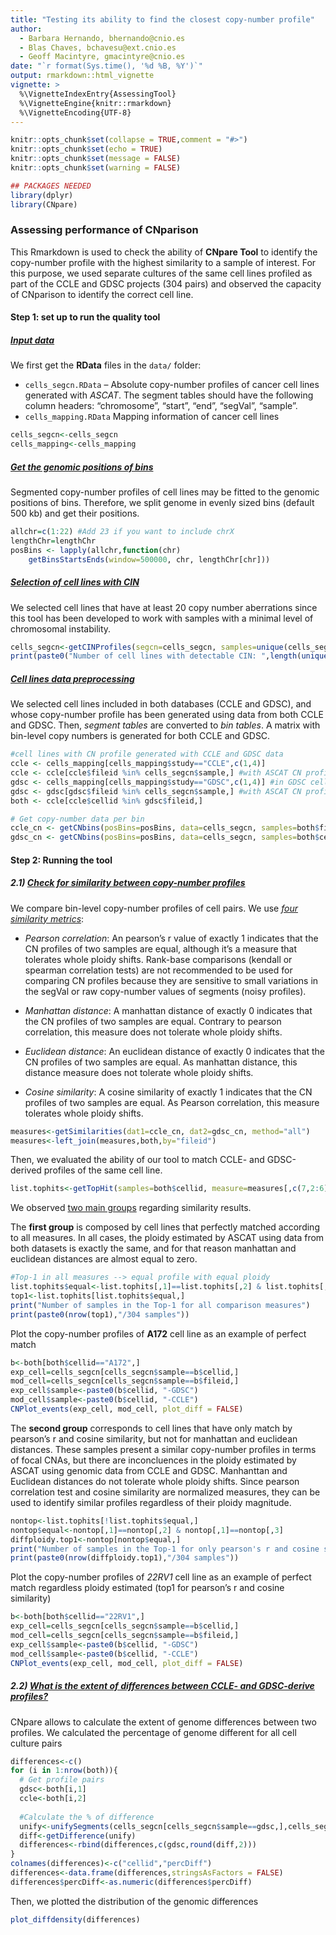```yaml
---
title: "Testing its ability to find the closest copy-number profile"
author:
  - Barbara Hernando, bhernando@cnio.es
  - Blas Chaves, bchavesu@ext.cnio.es
  - Geoff Macintyre, gmacintyre@cnio.es
date: "`r format(Sys.time(), '%d %B, %Y')`"
output: rmarkdown::html_vignette
vignette: >
  %\VignetteIndexEntry{AssessingTool}
  %\VignetteEngine{knitr::rmarkdown}
  %\VignetteEncoding{UTF-8}
---
```


```r
knitr::opts_chunk$set(collapse = TRUE,comment = "#>")
knitr::opts_chunk$set(echo = TRUE)
knitr::opts_chunk$set(message = FALSE)
knitr::opts_chunk$set(warning = FALSE)

## PACKAGES NEEDED
library(dplyr)
library(CNpare)
```

### Assessing performance of CNparison

This Rmarkdown is used to check the ability of **CNpare Tool** to identify the copy-number profile with the highest similarity to a sample of interest. For this purpose, we used separate cultures of the same cell lines profiled as part of the CCLE and GDSC projects (304 pairs) and observed the capacity of CNparison to identify the correct cell line.

#### Step 1: set up to run the quality tool

##### [Input data]{.ul}

We first get the **RData** files in the `data/` folder:

-   `cells_segcn.RData` -- Absolute copy-number profiles of cancer cell lines generated with *ASCAT*. The segment tables should have the following column headers: "chromosome", "start", "end", "segVal", "sample".
-   `cells_mapping.RData` Mapping information of cancer cell lines

```r
cells_segcn<-cells_segcn
cells_mapping<-cells_mapping
```

##### [Get the genomic positions of bins]{.ul}

Segmented copy-number profiles of cell lines may be fitted to the genomic positions of bins. Therefore, we split genome in evenly sized bins (default 500 kb) and get their positions.

```r
allchr=c(1:22) #Add 23 if you want to include chrX
lengthChr=lengthChr
posBins <- lapply(allchr,function(chr) 
    getBinsStartsEnds(window=500000, chr, lengthChr[chr]))
```

##### [Selection of cell lines with CIN]{.ul}

We selected cell lines that have at least 20 copy number aberrations since this tool has been developed to work with samples with a minimal level of chromosomal instability.

```r
cells_segcn<-getCINProfiles(segcn=cells_segcn, samples=unique(cells_segcn$sample))
print(paste0("Number of cell lines with detectable CIN: ",length(unique(cells_segcn$sample))))
```

##### [Cell lines data preprocessing]{.ul}

We selected cell lines included in both databases (CCLE and GDSC), and whose copy-number profile has been generated using data from both CCLE and GDSC. Then, *segment tables* are converted to *bin tables*. A matrix with bin-level copy numbers is generated for both CCLE and GDSC.

```r
#cell lines with CN profile generated with CCLE and GDSC data
ccle <- cells_mapping[cells_mapping$study=="CCLE",c(1,4)]
ccle <- ccle[ccle$fileid %in% cells_segcn$sample,] #with ASCAT CN profile
gdsc <- cells_mapping[cells_mapping$study=="GDSC",c(1,4)] #in GDSC cellid and fileid is the same
gdsc <- gdsc[gdsc$fileid %in% cells_segcn$sample,] #with ASCAT CN profile
both <- ccle[ccle$cellid %in% gdsc$fileid,] 

# Get copy-number data per bin
ccle_cn <- getCNbins(posBins=posBins, data=cells_segcn, samples=both$fileid)
gdsc_cn <- getCNbins(posBins=posBins, data=cells_segcn, samples=both$cellid)
```

#### Step 2: Running the tool

##### 2.1) [Check for similarity between copy-number profiles]{.ul}

We compare bin-level copy-number profiles of cell pairs. We use [*four similarity metrics*]{.ul}:

-   *Pearson correlation*: An pearson's r value of exactly 1 indicates that the CN profiles of two samples are equal, although it's a measure that tolerates whole ploidy shifts. Rank-base comparisons (kendall or spearman correlation tests) are not recommended to be used for comparing CN profiles because they are sensitive to small variations in the segVal or raw copy-number values of segments (noisy profiles).

-   *Manhattan distance*: A manhattan distance of exactly 0 indicates that the CN profiles of two samples are equal. Contrary to pearson correlation, this measure does not tolerate whole ploidy shifts.

-   *Euclidean distance*: An euclidean distance of exactly 0 indicates that the CN profiles of two samples are equal. As manhattan distance, this distance measure does not tolerate whole ploidy shifts.

-   *Cosine similarity*: A cosine similarity of exactly 1 indicates that the CN profiles of two samples are equal. As Pearson correlation, this measure tolerates whole ploidy shifts.

```r
measures<-getSimilarities(dat1=ccle_cn, dat2=gdsc_cn, method="all")
measures<-left_join(measures,both,by="fileid")
```

Then, we evaluated the ability of our tool to match CCLE- and GDSC-derived profiles of the same cell line.

```r
list.tophits<-getTopHit(samples=both$cellid, measure=measures[,c(7,2:6)], method="all")
```

We observed [two main groups]{.ul} regarding similarity results.

The **first group** is composed by cell lines that perfectly matched according to all measures. In all cases, the ploidy estimated by ASCAT using data from both datasets is exactly the same, and for that reason manhattan and euclidean distances are almost equal to zero.

```r
#Top-1 in all measures --> equal profile with equal ploidy
list.tophits$equal<-list.tophits[,1]==list.tophits[,2] & list.tophits[,1]==list.tophits[,3] & list.tophits[,1]==list.tophits[,4] & list.tophits[,1]==list.tophits[,5]
top1<-list.tophits[list.tophits$equal,] 
print("Number of samples in the Top-1 for all comparison measures") 
print(paste0(nrow(top1),"/304 samples"))
```

Plot the copy-number profiles of **A172** cell line as an example of perfect match

```r
b<-both[both$cellid=="A172",]
exp_cell=cells_segcn[cells_segcn$sample==b$cellid,]
mod_cell=cells_segcn[cells_segcn$sample==b$fileid,]
exp_cell$sample<-paste0(b$cellid, "-GDSC")
mod_cell$sample<-paste0(b$cellid, "-CCLE")
CNPlot_events(exp_cell, mod_cell, plot_diff = FALSE)
```

The **second group** corresponds to cell lines that have only match by pearson's r and cosine similarity, but not for manhattan and euclidean distances. These samples present a similar copy-number profiles in terms of focal CNAs, but there are inconcluences in the ploidy estimated by ASCAT using genomic data from CCLE and GDSC. Manhanttan and Euclidean distances do not tolerate whole ploidy shifts. Since pearson correlation test and cosine similarity are normalized measures, they can be used to identify similar profiles regardless of their ploidy magnitude.

```r
nontop<-list.tophits[!list.tophits$equal,]
nontop$equal<-nontop[,1]==nontop[,2] & nontop[,1]==nontop[,3]
diffploidy.top1<-nontop[nontop$equal,]
print("Number of samples in the Top-1 for only pearson's r and cosine similarity") 
print(paste0(nrow(diffploidy.top1),"/304 samples"))
```

Plot the copy-number profiles of *22RV1* cell line as an example of perfect match regardless ploidy estimated (top1 for pearson's r and cosine similarity)

```r
b<-both[both$cellid=="22RV1",]
exp_cell=cells_segcn[cells_segcn$sample==b$cellid,]
mod_cell=cells_segcn[cells_segcn$sample==b$fileid,]
exp_cell$sample<-paste0(b$cellid, "-GDSC")
mod_cell$sample<-paste0(b$cellid, "-CCLE")
CNPlot_events(exp_cell, mod_cell, plot_diff = FALSE)
```

##### 2.2) [What is the extent of differences between CCLE- and GDSC-derive profiles?]{.ul}

CNpare allows to calculate the extent of genome differences between two profiles. We calculated the percentage of genome different for all cell culture pairs

```r
differences<-c()
for (i in 1:nrow(both)){
  # Get profile pairs
  gdsc<-both[i,1]
  ccle<-both[i,2]
  
  #Calculate the % of difference
  unify<-unifySegments(cells_segcn[cells_segcn$sample==gdsc,],cells_segcn[cells_segcn$sample==ccle,])
  diff<-getDifference(unify)
  differences<-rbind(differences,c(gdsc,round(diff,2)))
}
colnames(differences)<-c("cellid","percDiff")
differences<-data.frame(differences,stringsAsFactors = FALSE)
differences$percDiff<-as.numeric(differences$percDiff)
```

Then, we plotted the distribution of the genomic differences

```r
plot_diffdensity(differences)
```
